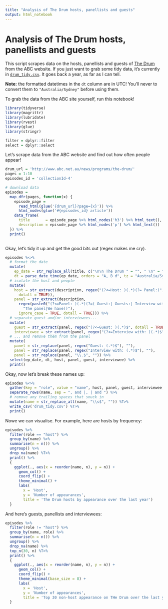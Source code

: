 ```yaml
---
title: "Analysis of The Drum hosts, panellists and guests"
output: html_notebook
---
```


# Analysis of The Drum hosts, panellists and guests

This script scrapes data on the hosts, panellists and guests of [The Drum](www.abc.net.au/news/programs/the-drum) from the ABC website. If you just want to grab some tidy data, it's currently in [`drum_tidy.csv`](drum_tidy.csv). It goes back a year, as far as I can tell.

**Note:** the formatted datetimes in the `dt` column are in UTC! You'll never to convert them to `"Australia/Sydney"` before using them.

To grab the data from the ABC site yourself, run this notebook!

```r
library(tidyverse)
library(magrittr)
library(lubridate)
library(rvest)
library(glue)
library(stringr)

filter = dplyr::filter
select = dplyr::select
```

Let's scrape data from the ABC website and find out how often people appear!

```r

drum_url = 'http://www.abc.net.au/news/programs/the-drum/'
pages = 1:10
episodes_id = 'collectionId-4'

# download data
episodes =
  map_dfr(pages, function(x) {
    episode_page =
      read_html(glue('{drum_url}?page={x}')) %>%
      html_nodes(glue('#{episodes_id} article'))
    data_frame(
      title       = episode_page %>% html_nodes('h3') %>% html_text(),
      description = episode_page %>% html_nodes('p') %>% html_text())
  }) %>%
  print()
  
```

Okay, let's tidy it up and get the good bits out (regex makes me cry).

```r
episodes %<>%
  # format the date
  mutate(
    ep_date = str_replace_all(title, c("\n\n The Drum " = "", " \n" = "", "- " = "", "\\s$" = "")),
    dt = parse_date_time(ep_date, orders = "A, B d", tz = "Australia/Sydney")) %>%
  # isolate the host and people
  mutate(
    host = str_extract(description, regex("(?<=Host: )(.*)(?= Panel:)",
      dotall = TRUE)),
    panel = str_extract(description,
      regex(paste0("(?<=Panel: )(.*)(?=( Guest:| Guests:| Interview with:|",
        "The panel|We have))"),
      ignore_case = TRUE, dotall = TRUE))) %>%
  # separate guest and/or interviewees...
  mutate(
    guest = str_extract(panel, regex("(?<=Guest: )(.*)$", dotall = TRUE, ignore_case = TRUE)),
    interviewee = str_extract(panel, regex("(?<=Interview with: )(.*)$", dotall = TRUE, ignore_case = TRUE))) %>%
  # ... and remove them from the panel
  mutate(
    panel = str_replace(panel, regex("Guest: (.*)$"), ""),
    panel = str_replace(panel, regex("Interview with: (.*)$"), ""),
    panel = str_replace(panel, "\\.$", "")) %>%
  select(ep_date, dt, host, panel, guest, interviewee) %>%
  print()
```

Okay, now let's break these names up:

```r
episodes %<>%
  gather(key = "role", value = "name", host, panel, guest, interviewee) %>%
  separate_rows(name, sep = ", and |, | and ") %>%
  # remove any trailing spaces that snuck in
  mutate(name = str_replace_all(name, "\\s$", "")) %T>%
  write_csv('drum_tidy.csv') %T>%
  print()
```

Nowe we can visualise. For example, here are hosts by frequency:

```r
episodes %>%
  filter(role == "host") %>%
  group_by(name) %>%
  summarise(n = n()) %>%
  ungroup() %>%
  drop_na(name) %T>%
  print() %>%
  {
    ggplot(., aes(x = reorder(name, n), y = n)) +
      geom_col() +
      coord_flip() +
      theme_minimal() +
      labs(
        x = 'Host',
        y = 'Number of appearances',
        title = 'The Drum hosts by appearance over the last year')
  }
```

And here's guests, panellists and interviewees:

```r
episodes %>%
  filter(role != "host") %>%
  group_by(name, role) %>%
  summarise(n = n()) %>%
  ungroup() %>%
  drop_na(name) %>%
  top_n(30, n) %T>%
  print() %>%
  {
    ggplot(., aes(x = reorder(name, n), y = n)) +
      geom_col() +
      coord_flip() +
      theme_minimal(base_size = 8) +
      labs(
        x = 'Host',
        y = 'Number of appearances',
        title = 'Top 30 non-host appearance on THe Drum over the last year')
  }
```
